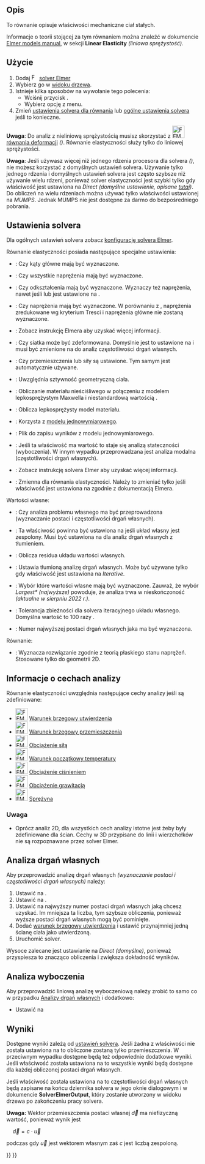 <languages/>

{{Docnav
|[[FEM_SolverZ88/pl|Solver Z88]]
|[[FEM_EquationDeformation/pl|Równanie deformacji]]
|[[FEM_Workbench/pl|środowisko pracy MES]]
|IconL=FEM_SolverZ88.svg
|IconR=FEM_EquationDeformation.svg
|IconC=Workbench_FEM.svg
}}

<div class="mw-translate-fuzzy">
{{GuiCommand/pl
|Name=FEM EquationElasticity
|Name/pl=MES: Równanie elastyczności
|MenuLocation=Rozwiąż → Równania mechaniczne → Równanie elastyczności
|Workbenches=[[FEM_Workbench/pl|MES]]
|Version=0.17
|SeeAlso=[[FEM_EquationDeformation/pl|Równanie deformacji]], [[FEM_tutorial/pl|Poradnik MES]]
}}
</div>

<span id="Description"></span>
==Opis==

To równanie opisuje właściwości mechaniczne ciał stałych.

Informacje o teorii stojącej za tym równaniem można znaleźć w dokumencie [http://www.elmerfem.org/blog/documentation/ Elmer models manual], w sekcji '''Linear Elasticity''' ''(liniowa sprężystość)''.

<span id="Usage"></span>
==Użycie==

<div class="mw-translate-fuzzy">
# Dodaj [[Image:FEM_SolverElmer.svg|16px|link=FEM_SolverElmer#Equations]] [[FEM_SolverElmer/pl#Równania|solver Elmer]]
# Wybierz go w [[Tree_view/pl|widoku drzewa]].
# Istnieje kilka sposobów na wywołanie tego polecenia:
#* Wciśnij przycisk {{Button|[[Image:FEM_EquationElasticity.svg|16px]] [[FEM_EquationElasticity/pl|Równanie elastyczności]]}}.
#* Wybierz opcję {{MenuCommand|Rozwiąż → Równania mechaniczne → Równanie elastyczności}} z menu.
# Zmień [[#Ustawienia_solvera|ustawienia solvera dla równania]] lub [[FEM_SolverElmer_SolverSettings/pl|ogólne ustawienia solvera]] jeśli to konieczne.
</div>

'''Uwaga''': Do analiz z nieliniową sprężystością musisz skorzystać z [[Image:FEM_EquationDeformation.svg|32px]] [[FEM_EquationDeformation/pl|równania deformacji]]  ''({{Version/pl|0.21}})''. Równanie elastyczności służy tylko do liniowej sprężystości.

'''Uwaga''': Jeśli używasz więcej niż jednego rdzenia procesora dla solvera ''({{Version/pl|0.21}})'', nie możesz korzystać z domyślnych ustawień solvera. Używanie tylko jednego rdzenia i domyślnych ustawień solvera jest często szybsze niż używanie wielu rdzeni, ponieważ solver elastyczności jest szybki tylko gdy właściwość {{PropertyData|Linear Solver Type}} jest ustawiona na ''Direct'' ''(domyślne ustawienie, opisane [[FEM_SolverElmer_SolverSettings/pl#Układ_liniowy|tutaj]])''. Do obliczeń na wielu rdzeniach można używać tylko właściwości {{PropertyData|Linear Direct Method}} ustawionej na ''MUMPS''. Jednak MUMPS nie jest dostępne za darmo do bezpośredniego pobrania.

<span id="Solver_Settings"></span>
==Ustawienia solvera==

Dla ogólnych ustawień solvera zobacz [[FEM_SolverElmer_SolverSettings/pl|konfigurację solvera Elmer]].

Równanie elastyczności posiada następujące specjalne ustawienia:
* {{PropertyData|Calculate Pangle}}: Czy kąty główne mają być wyznaczone.
* {{PropertyData|Calculate Principal}}: Czy wszystkie naprężenia mają być wyznaczone.
* {{PropertyData|Calculate Strains}}: Czy odkształcenia mają być wyznaczone. Wyznaczy też naprężenia, nawet jeśli {{PropertyData|Calculate Principal}} lub {{PropertyData|Calculate Stresses}} jest ustawione na {{false/pl}}.
* {{PropertyData|Calculate Stresses}}: Czy naprężenia mają być wyznaczone. W porównaniu z {{PropertyData|Calculate Principal}}, naprężenia zredukowane wg kryterium Tresci i naprężenia główne nie zostaną wyznaczone.
* {{PropertyData|Constant Bulk System}}: Zobacz instrukcję Elmera aby uzyskać więcej informacji.
* {{PropertyData|Displace Mesh}}: Czy siatka może być zdeformowana. Domyślnie jest to ustawione na {{true/pl}} i musi być zmienione na {{false/pl}} do analiz częstotliwości drgań własnych.
* {{PropertyData|Fix Displacement}}: Czy przemieszczenia lub siły są ustawione. Tym samym {{PropertyData|Model Lumping}} jest automatycznie używane.
* {{PropertyData|Geometric Stiffness}}: Uwzględnia sztywność geometryczną ciała.
* {{PropertyData|Incompressible}}: Obliczanie materiału nieściśliwego w połączeniu z modelem lepkosprężystym Maxwella i niestandardową wartością {{PropertyData|Variable}}.
* {{PropertyData|Maxwell Material}}: Oblicza lepkosprężysty model materiału.
* {{PropertyData|Model Lumping}}: Korzysta z [https://en.wikipedia.org/wiki/Lumped-element_model modelu jednowymiarowego].
* {{PropertyData|Model Lumping Filename}}: Plik do zapisu wyników z modelu jednowymiarowego.
* {{PropertyData|Stability Analysis}}: Jeśli ta właściwość ma wartość {{true/pl}} to {{PropertyData|Eigen Analysis}} staje się analizą stateczności (wyboczenia). W innym wypadku przeprowadzana jest analiza modalna (częstotliwości drgań własnych).
* {{PropertyData|Update Transient System}}: Zobacz instrukcję solvera Elmer aby uzyskać więcej informacji.
* {{PropertyData|Variable}}: Zmienna dla równania elastyczności. Należy to zmieniać tylko jeśli właściwość {{PropertyData|Incompressible}} jest ustawiona na {{true/pl}} zgodnie z dokumentacją Elmera.

Wartości własne:
* {{PropertyData|Eigen Analysis}}: Czy analiza problemu własnego ma być przeprowadzona (wyznaczanie postaci i częstotliwości drgań własnych).
* {{PropertyData|Eigen System Complex}}: Ta właściwość powinna być ustawiona na {{true/pl}} jeśli układ własny jest zespolony. Musi być ustawiona na {{false/pl}} dla analiz drgań własnych z tłumieniem.
* {{PropertyData|Eigen System Compute Residuals}}: Oblicza residua układu wartości własnych.
* {{PropertyData|Eigen System Damped}}: Ustawia tłumioną analizę drgań własnych. Może być używane tylko gdy właściwość {{PropertyData|[[FEM_SolverElmer_SolverSettings/pl#Układ_liniowy|Linear Solver Type]]}} jest ustawiona na ''Iterative''.
* {{PropertyData|Eigen System Select}}: Wybór które wartości własne mają być wyznaczone. Zauważ, że wybór ''Largest*'' ''(najwyższe)'' powoduje, że analiza trwa w nieskończoność ''(aktualne w sierpniu 2022 r.)''.
* {{PropertyData|Eigen System Tolerance}}: Tolerancja zbieżności dla solvera iteracyjnego układu własnego. Domyślna wartość to 100 razy {{PropertyData|[[FEM_SolverElmer_SolverSettings/pl#Układ_liniowy|Linear Tolerance]]}}.
* {{PropertyData|Eigen System Values}}: Numer najwyższej postaci drgań własnych jaka ma być wyznaczona.

Równanie:
* {{PropertyData|Plane Stress}}: Wyznacza rozwiązanie zgodnie z teorią płaskiego stanu naprężeń. Stosowane tylko do geometrii 2D.

<span id="Analysis_Feature_Information"></span>
==Informacje o cechach analizy==

Równanie elastyczności uwzględnia następujące cechy analizy jeśli są zdefiniowane:

* [[Image:FEM_ConstraintFixed.svg|32px]] [[FEM_ConstraintFixed/pl|Warunek brzegowy utwierdzenia]]
* [[Image:FEM_ConstraintDisplacement.svg|32px]] [[FEM_ConstraintDisplacement/pl|Warunek brzegowy przemieszczenia]]
* [[Image:FEM_ConstraintForce.svg|32px]] [[FEM_ConstraintForce/pl|Obciążenie siłą]]
* [[Image:FEM_ConstraintInitialTemperature.svg|32px]] [[FEM_ConstraintInitialTemperature/pl|Warunek początkowy temperatury]]
* [[Image:FEM_ConstraintPressure.svg|32px]] [[FEM_ConstraintPressure/pl|Obciążenie ciśnieniem]]
* [[Image:FEM_ConstraintSelfWeight.svg|32px]] [[FEM_ConstraintSelfWeight/pl|Obciążenie grawitacją]]
* [[Image:FEM_ConstraintSpring.svg|32px]] [[FEM_ConstraintSpring/pl|Sprężyna]]

<span id="Note"></span>
===Uwaga===

* Oprócz analiz 2D, dla wszystkich cech analizy istotne jest żeby były zdefiniowane dla ścian. Cechy w 3D przypisane do linii i wierzchołków nie są rozpoznawane przez solver Elmer.

<span id="Eigenmode_Analysis"></span>
==Analiza drgań własnych==

Aby przeprowadzić analizę drgań własnych ''(wyznaczanie postaci i częstotliwości drgań własnych)'' należy:
# Ustawić {{PropertyData|Eigen Analysis}} na {{true/pl}}.
# Ustawić {{PropertyData|Displace Mesh}} na {{false/pl}}.
# Ustawić {{PropertyData|Eigen System Values}} na najwyższy numer postaci drgań własnych jaką chcesz uzyskać. Im mniejsza ta liczba, tym szybsze obliczenia, ponieważ wyższe postaci drgań własnych mogą być pominięte.
# Dodać [[FEM_ConstraintFixed/pl|warunek brzegowy utwierdzenia]] i ustawić przynajmniej jedną ścianę ciała jako utwierdzoną.
# Uruchomić solver.

Wysoce zalecane jest ustawianie {{PropertyData|Linear Solver Type}} na ''Direct'' ''(domyślne)'', ponieważ przyspiesza to znacząco obliczenia i zwiększa dokładność wyników.

<span id="Buckling_Analysis"></span>
==Analiza wyboczenia==

Aby przeprowadzić liniową analizę wyboczeniową należy zrobić to samo co w przypadku [[#Analiza_drgań_własnych|Analizy drgań własnych]] i dodatkowo:
* Ustawić {{PropertyData|Stability Analysis}} na {{true/pl}}

<span id="Results"></span>
==Wyniki==

Dostępne wyniki zależą od [[#Ustawienia_solvera|ustawień solvera]]. Jeśli żadna z właściwości {{PropertyData|Calculate *}} nie została ustawiona na {{true/pl}} to obliczone zostaną tylko przemieszczenia. W przeciwnym wypadku dostępne będą też odpowiednie dodatkowe wyniki. Jeśli właściwość {{PropertyData|Eigen Analysis}} została ustawiona na {{true/pl}} to wszystkie wyniki będą dostępne dla każdej obliczonej postaci drgań własnych.

Jeśli właściwość {{PropertyData|Eigen Analysis}} została ustawiona na {{true/pl}} to częstotliwości drgań własnych będą zapisane na końcu dziennika solvera w jego oknie dialogowym i w dokumencie '''SolverElmerOutput''', który zostanie utworzony w widoku drzewa po zakończeniu pracy solvera.

'''Uwaga:''' Wektor przemieszczenia postaci własnej <math>\vec{d}</math> ma niefizyczną wartość, ponieważ wynik jest

<math>\quad
\vec{d} = c\cdot\vec{u}
</math>

podczas gdy <math>\vec{u}</math> jest wektorem własnym zaś <math>c</math> jest liczbą zespoloną.


{{Docnav
|[[FEM_SolverZ88/pl|Solver Z88]]
|[[FEM_EquationDeformation/pl|Równanie deformacji]]
|[[FEM_Workbench/pl|środowisko pracy MES]]
|IconL=FEM_SolverZ88.svg
|IconR=FEM_EquationDeformation.svg
|IconC=Workbench_FEM.svg
}}

{{FEM Tools navi{{#translation:}}}}
{{Userdocnavi{{#translation:}}}}